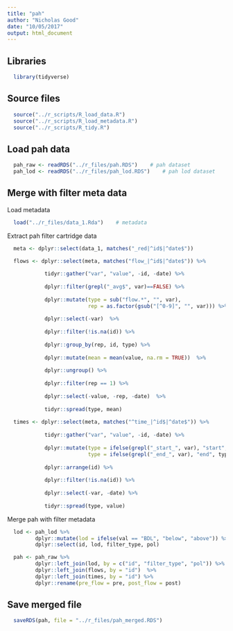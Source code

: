 ```yaml
---
title: "pah"
author: "Nicholas Good"
date: "10/05/2017"
output: html_document
---
```


## Libraries

```r
  library(tidyverse)
```

## Source files

```r
  source("../r_scripts/R_load_data.R")
  source("../r_scripts/R_load_metadata.R")
  source("../r_scripts/R_tidy.R")
```

## Load pah data

```r
  pah_raw <- readRDS("../r_files/pah.RDS")    # pah dataset
  pah_lod <- readRDS("../r_files/pah_lod.RDS")    # pah lod dataset
```

## Merge with filter meta data

Load metadata
```r
  load("../r_files/data_1.Rda")    # metadata
```

Extract pah filter cartridge data
```r
  meta <- dplyr::select(data_1, matches("_red|^id$|^date$"))

  flows <- dplyr::select(meta, matches("flow_|^id$|^date$")) %>%
    
            tidyr::gather("var", "value", -id, -date) %>%
    
            dplyr::filter(grepl("_avg$", var)==FALSE) %>%
    
            dplyr::mutate(type = sub("flow.*", "", var),
                          rep = as.factor(gsub("[^0-9]", "", var))) %>%
    
            dplyr::select(-var)  %>%
    
            dplyr::filter(!is.na(id)) %>%
    
            dplyr::group_by(rep, id, type) %>%
    
            dplyr::mutate(mean = mean(value, na.rm = TRUE))  %>%
    
            dplyr::ungroup() %>%
            
            dplyr::filter(rep == 1) %>%
    
            dplyr::select(-value, -rep, -date)  %>%
  
            tidyr::spread(type, mean)
  
  times <- dplyr::select(meta, matches("^time_|^id$|^date$")) %>%
    
            tidyr::gather("var", "value", -id, -date) %>%
    
            dplyr::mutate(type = ifelse(grepl("_start_", var), "start", "NA"),
                          type = ifelse(grepl("_end_", var), "end", type)) %>%
    
            dplyr::arrange(id) %>%
            
            dplyr::filter(!is.na(id)) %>%  
    
            dplyr::select(-var, -date) %>%  
            
            tidyr::spread(type, value)
```

Merge pah with filter metadata

```r
  lod <- pah_lod %>%
         dplyr::mutate(lod = ifelse(val == "BDL", "below", "above")) %>%
         dplyr::select(id, lod, filter_type, pol)

  pah <- pah_raw %>% 
         dplyr::left_join(lod, by = c("id", "filter_type", "pol")) %>%
         dplyr::left_join(flows, by = "id")  %>%  
         dplyr::left_join(times, by = "id") %>%  
         dplyr::rename(pre_flow = pre, post_flow = post) 
```

## Save merged file

```r
  saveRDS(pah, file = "../r_files/pah_merged.RDS")
```
